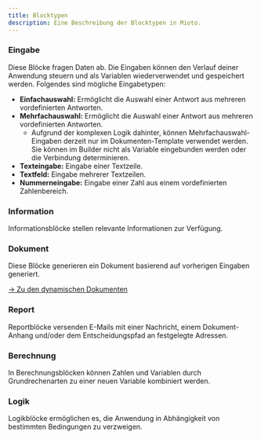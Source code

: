 ```yaml
---
title: Blocktypen
description: Eine Beschreibung der Blocktypen in Mioto.
---
```


### Eingabe

Diese Blöcke fragen Daten ab. Die Eingaben können den Verlauf deiner Anwendung steuern und als Variablen wiederverwendet und gespeichert werden. Folgendes sind mögliche Eingabetypen:

 * **Einfachauswahl:** Ermöglicht die Auswahl einer Antwort aus mehreren vordefinierten Antworten.
 * **Mehrfachauswahl:** Ermöglicht die Auswahl einer Antwort aus mehreren vordefinierten Antworten.
    * Aufgrund der komplexen Logik dahinter, können Mehrfachauswahl-Eingaben derzeit nur im Dokumenten-Template verwendet werden. Sie können im Builder nicht als Variable eingebunden werden oder die Verbindung determinieren.
 * **Texteingabe:** Eingabe einer Textzeile.
 * **Textfeld:** Eingabe mehrerer Textzeilen.
 * **Nummerneingabe:** Eingabe einer Zahl aus einem vordefinierten Zahlenbereich.

### Information

Informationsblöcke stellen relevante Informationen zur Verfügung.

### Dokument

Diese Blöcke generieren ein Dokument basierend auf vorherigen Eingaben generiert.

[-> Zu den dynamischen Dokumenten](/docs/einfuehrung-zu-dokumenten "Dokumenten")

### Report

Reportblöcke versenden E-Mails mit einer Nachricht, einem Dokument-Anhang und/oder dem Entscheidungspfad an festgelegte Adressen.

### Berechnung

In Berechnungsblöcken können Zahlen und Variablen durch Grundrechenarten zu einer neuen Variable kombiniert werden.

### Logik

Logikblöcke ermöglichen es, die Anwendung in Abhängigkeit von bestimmten Bedingungen zu verzweigen.
